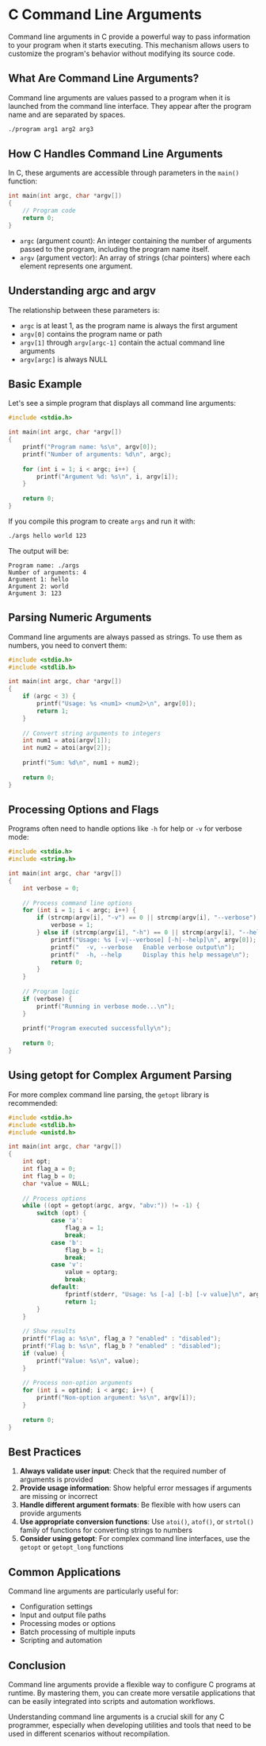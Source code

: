 # C Command Line Arguments

Command line arguments in C provide a powerful way to pass information to your program when it starts executing. This mechanism allows users to customize the program's behavior without modifying its source code.

## What Are Command Line Arguments?

Command line arguments are values passed to a program when it is launched from the command line interface. They appear after the program name and are separated by spaces.

```bash
./program arg1 arg2 arg3
```

## How C Handles Command Line Arguments

In C, these arguments are accessible through parameters in the `main()` function:

```c
int main(int argc, char *argv[])
{
    // Program code
    return 0;
}
```

- `argc` (argument count): An integer containing the number of arguments passed to the program, including the program name itself.
- `argv` (argument vector): An array of strings (char pointers) where each element represents one argument.

## Understanding argc and argv

The relationship between these parameters is:

- `argc` is at least 1, as the program name is always the first argument
- `argv[0]` contains the program name or path
- `argv[1]` through `argv[argc-1]` contain the actual command line arguments
- `argv[argc]` is always NULL

## Basic Example

Let's see a simple program that displays all command line arguments:

```c
#include <stdio.h>

int main(int argc, char *argv[])
{
    printf("Program name: %s\n", argv[0]);
    printf("Number of arguments: %d\n", argc);
    
    for (int i = 1; i < argc; i++) {
        printf("Argument %d: %s\n", i, argv[i]);
    }
    
    return 0;
}
```

If you compile this program to create `args` and run it with:

```bash
./args hello world 123
```

The output will be:

```
Program name: ./args
Number of arguments: 4
Argument 1: hello
Argument 2: world
Argument 3: 123
```

## Parsing Numeric Arguments

Command line arguments are always passed as strings. To use them as numbers, you need to convert them:

```c
#include <stdio.h>
#include <stdlib.h>

int main(int argc, char *argv[])
{
    if (argc < 3) {
        printf("Usage: %s <num1> <num2>\n", argv[0]);
        return 1;
    }
    
    // Convert string arguments to integers
    int num1 = atoi(argv[1]);
    int num2 = atoi(argv[2]);
    
    printf("Sum: %d\n", num1 + num2);
    
    return 0;
}
```

## Processing Options and Flags

Programs often need to handle options like `-h` for help or `-v` for verbose mode:

```c
#include <stdio.h>
#include <string.h>

int main(int argc, char *argv[])
{
    int verbose = 0;
    
    // Process command line options
    for (int i = 1; i < argc; i++) {
        if (strcmp(argv[i], "-v") == 0 || strcmp(argv[i], "--verbose") == 0) {
            verbose = 1;
        } else if (strcmp(argv[i], "-h") == 0 || strcmp(argv[i], "--help") == 0) {
            printf("Usage: %s [-v|--verbose] [-h|--help]\n", argv[0]);
            printf("  -v, --verbose   Enable verbose output\n");
            printf("  -h, --help      Display this help message\n");
            return 0;
        }
    }
    
    // Program logic
    if (verbose) {
        printf("Running in verbose mode...\n");
    }
    
    printf("Program executed successfully\n");
    
    return 0;
}
```

## Using getopt for Complex Argument Parsing

For more complex command line parsing, the `getopt` library is recommended:

```c
#include <stdio.h>
#include <stdlib.h>
#include <unistd.h>

int main(int argc, char *argv[])
{
    int opt;
    int flag_a = 0;
    int flag_b = 0;
    char *value = NULL;
    
    // Process options
    while ((opt = getopt(argc, argv, "abv:")) != -1) {
        switch (opt) {
            case 'a':
                flag_a = 1;
                break;
            case 'b':
                flag_b = 1;
                break;
            case 'v':
                value = optarg;
                break;
            default:
                fprintf(stderr, "Usage: %s [-a] [-b] [-v value]\n", argv[0]);
                return 1;
        }
    }
    
    // Show results
    printf("Flag a: %s\n", flag_a ? "enabled" : "disabled");
    printf("Flag b: %s\n", flag_b ? "enabled" : "disabled");
    if (value) {
        printf("Value: %s\n", value);
    }
    
    // Process non-option arguments
    for (int i = optind; i < argc; i++) {
        printf("Non-option argument: %s\n", argv[i]);
    }
    
    return 0;
}
```

## Best Practices

1. **Always validate user input**: Check that the required number of arguments is provided
2. **Provide usage information**: Show helpful error messages if arguments are missing or incorrect
3. **Handle different argument formats**: Be flexible with how users can provide arguments
4. **Use appropriate conversion functions**: Use `atoi()`, `atof()`, or `strtol()` family of functions for converting strings to numbers
5. **Consider using getopt**: For complex command line interfaces, use the `getopt` or `getopt_long` functions

## Common Applications

Command line arguments are particularly useful for:

- Configuration settings
- Input and output file paths
- Processing modes or options
- Batch processing of multiple inputs
- Scripting and automation

## Conclusion

Command line arguments provide a flexible way to configure C programs at runtime. By mastering them, you can create more versatile applications that can be easily integrated into scripts and automation workflows.

Understanding command line arguments is a crucial skill for any C programmer, especially when developing utilities and tools that need to be used in different scenarios without recompilation.